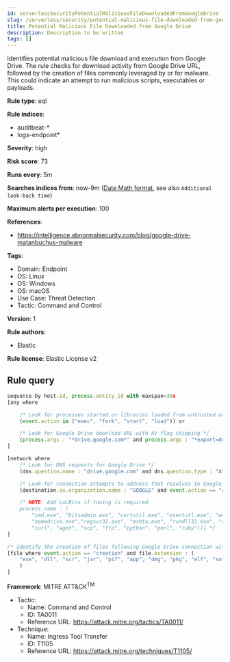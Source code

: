 ```yaml
---
id: serverlessSecurityPotentialMaliciousFileDownloadedFromGoogleDrive
slug: /serverless/security/potential-malicious-file-downloaded-from-google-drive
title: Potential Malicious File Downloaded from Google Drive
description: Description to be written
tags: []
---
```


<div id="potential-malicious-file-downloaded-from-google-drive"></div>

Identifies potential malicious file download and execution from Google Drive. The rule checks for download activity from Google Drive URL, followed by the creation of files commonly leveraged by or for malware. This could indicate an attempt to run malicious scripts, executables or payloads.

**Rule type**: eql

**Rule indices**: 

* auditbeat-*
* logs-endpoint*

**Severity**: high

**Risk score**: 73

**Runs every**: 5m

**Searches indices from**: now-9m ([Date Math format](((ref))/common-options.html#date-math), see also <DocLink id="serverlessSecurityRulesUiCreate" section="set-the-rules-schedule">`Additional look-back time`</DocLink>)

**Maximum alerts per execution**: 100

**References**: 

* https://intelligence.abnormalsecurity.com/blog/google-drive-matanbuchus-malware

**Tags**: 

* Domain: Endpoint
* OS: Linux
* OS: Windows
* OS: macOS
* Use Case: Threat Detection
* Tactic: Command and Control

**Version**: 1

**Rule authors**: 

* Elastic

**Rule license**: Elastic License v2

## Rule query

```js
sequence by host.id, process.entity_id with maxspan=30s
[any where

    /* Look for processes started or libraries loaded from untrusted or unsigned Windows, Linux or macOS binaries */
    (event.action in ("exec", "fork", "start", "load")) or

    /* Look for Google Drive download URL with AV flag skipping */
    (process.args : "*drive.google.com*" and process.args : "*export=download*" and process.args : "*confirm=no_antivirus*")
]

[network where
    /* Look for DNS requests for Google Drive */
    (dns.question.name : "drive.google.com" and dns.question.type : "A") or

    /* Look for connection attempts to address that resolves to Google */
    (destination.as.organization.name : "GOOGLE" and event.action == "connection_attempted")

    /* NOTE: Add LoLBins if tuning is required
    process.name : (
        "cmd.exe", "bitsadmin.exe", "certutil.exe", "esentutl.exe", "wmic.exe", "PowerShell.exe",
        "homedrive.exe","regsvr32.exe", "mshta.exe", "rundll32.exe", "cscript.exe", "wscript.exe",
        "curl", "wget", "scp", "ftp", "python", "perl", "ruby"))] */
]

/* Identify the creation of files following Google Drive connection with extensions commonly used for executables or libraries */
[file where event.action == "creation" and file.extension : (
    "exe", "dll", "scr", "jar", "pif", "app", "dmg", "pkg", "elf", "so", "bin", "deb", "rpm","sh","hta","lnk"
    )
]

```

**Framework**: MITRE ATT&CK<sup>TM</sup>

* Tactic:
    * Name: Command and Control
    * ID: TA0011
    * Reference URL: https://attack.mitre.org/tactics/TA0011/
* Technique:
    * Name: Ingress Tool Transfer
    * ID: T1105
    * Reference URL: https://attack.mitre.org/techniques/T1105/

